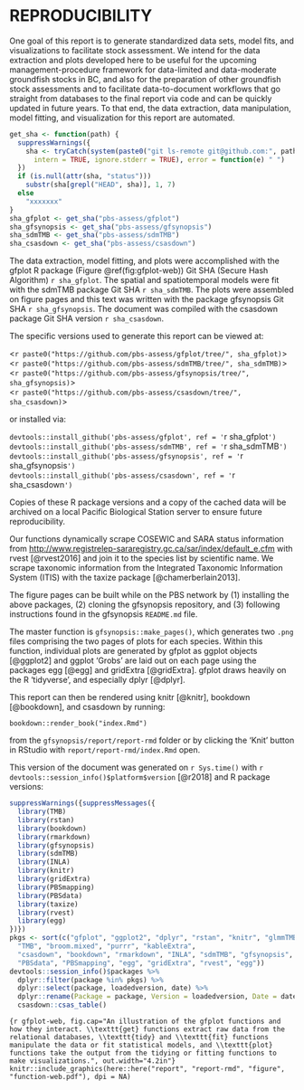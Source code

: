 # REPRODUCIBILITY {#app:reproducibility}

One goal of this report is to generate standardized data sets, model fits, and
visualizations to facilitate stock assessment. We intend for the data
extraction and plots developed here to be useful for the upcoming
management-procedure framework for data-limited and data-moderate groundfish
stocks in BC, and also for the preparation of other groundfish stock
assessments and to facilitate data-to-document workflows that go straight from
databases to the final report via code and can be quickly updated in future
years. To that end, the data extraction, data manipulation, model fitting, and
visualization for this report are automated.

```r
get_sha <- function(path) {
  suppressWarnings({
    sha <- tryCatch(system(paste0("git ls-remote git@github.com:", path, ".git"),
      intern = TRUE, ignore.stderr = TRUE), error = function(e) " ")
  })
  if (is.null(attr(sha, "status")))
    substr(sha[grepl("HEAD", sha)], 1, 7)
  else
    "xxxxxxx"
}
sha_gfplot <- get_sha("pbs-assess/gfplot")
sha_gfsynopsis <- get_sha("pbs-assess/gfsynopsis")
sha_sdmTMB <- get_sha("pbs-assess/sdmTMB")
sha_csasdown <- get_sha("pbs-assess/csasdown")
```

The data extraction, model fitting, and plots were accomplished with the gfplot R package (Figure \@ref(fig:gfplot-web)) Git SHA (Secure Hash Algorithm) ``r sha_gfplot``.
The spatial and spatiotemporal models were fit with the sdmTMB package Git SHA ``r sha_sdmTMB``.
The plots were assembled on figure pages and this text was written with the package gfsynopsis Git SHA ``r sha_gfsynopsis``.
The document was compiled with the csasdown package Git SHA version ``r sha_csasdown``.

The specific versions used to generate this report can be viewed at:

<`r paste0("https://github.com/pbs-assess/gfplot/tree/", sha_gfplot)`>\
<`r paste0("https://github.com/pbs-assess/sdmTMB/tree/", sha_sdmTMB)`>\
<`r paste0("https://github.com/pbs-assess/gfsynopsis/tree/", sha_gfsynopsis)`>\
<`r paste0("https://github.com/pbs-assess/csasdown/tree/", sha_csasdown)`>\

\vspace{4mm}
or installed via:

`devtools::install_github('pbs-assess/gfplot', ref = '`r sha_gfplot`')`\
`devtools::install_github('pbs-assess/sdmTMB', ref = '`r sha_sdmTMB`')`\
`devtools::install_github('pbs-assess/gfsynopsis', ref = '`r sha_gfsynopsis`')`\
`devtools::install_github('pbs-assess/csasdown', ref = '`r sha_csasdown`')`\

\vspace{4mm}
Copies of these R package versions and a copy of the cached data will be archived on
a local Pacific Biological Station server to ensure future reproducibility.

Our functions dynamically scrape COSEWIC and SARA status information from
<http://www.registrelep-sararegistry.gc.ca/sar/index/default_e.cfm> with rvest
[@rvest2016] and join it to the species list by scientific name. We scrape
taxonomic information from the Integrated Taxonomic Information System (ITIS)
with the taxize package [@chamerberlain2013].

The figure pages can be built while on the PBS network by (1) installing the
above packages, (2) cloning the gfsynopsis repository, and (3) following
instructions found in the gfsynopsis `README.md` file.

The master function is `gfsynopsis::make_pages()`, which generates two `.png`
files comprising the two pages of plots for each species. Within this function,
individual plots are generated by gfplot as ggplot objects [@ggplot2] and
ggplot 'Grobs' are laid out on each page using the packages egg [@egg] and
gridExtra [@gridExtra]. gfplot draws heavily on the R 'tidyverse', and
especially dplyr [@dplyr].

This report can then be rendered using knitr [@knitr], bookdown [@bookdown],
and csasdown by running:

```
bookdown::render_book("index.Rmd")
```

from the `gfsynopsis/report/report-rmd` folder or by clicking the 'Knit' button
in RStudio with `report/report-rmd/index.Rmd` open.

This version of the document was generated on `r Sys.time()` with
`r devtools::session_info()$platform$version` [@r2018]
and R package versions:

```r
suppressWarnings({suppressMessages({
  library(TMB)
  library(rstan)
  library(bookdown)
  library(rmarkdown)
  library(gfsynopsis)
  library(sdmTMB)
  library(INLA)
  library(knitr)
  library(gridExtra)
  library(PBSmapping)
  library(PBSdata)
  library(taxize)
  library(rvest)
  library(egg)
})})
pkgs <- sort(c("gfplot", "ggplot2", "dplyr", "rstan", "knitr", "glmmTMB",
  "TMB", "broom.mixed", "purrr", "kableExtra",
  "csasdown", "bookdown", "rmarkdown", "INLA", "sdmTMB", "gfsynopsis",
  "PBSdata", "PBSmapping", "egg", "gridExtra", "rvest", "egg"))
devtools::session_info()$packages %>%
  dplyr::filter(package %in% pkgs) %>%
  dplyr::select(package, loadedversion, date) %>%
  dplyr::rename(Package = package, Version = loadedversion, Date = date) %>%
  csasdown::csas_table()
```

```{r gfplot-web, fig.cap="An illustration of the gfplot functions and how they interact. \\texttt{get} functions extract raw data from the relational databases, \\texttt{tidy} and \\texttt{fit} functions manipulate the data or fit statistical models, and \\texttt{plot} functions take the output from the tidying or fitting functions to make visualizations.", out.width="4.2in"}
knitr::include_graphics(here::here("report", "report-rmd", "figure",
    "function-web.pdf"), dpi = NA)
```

\clearpage
